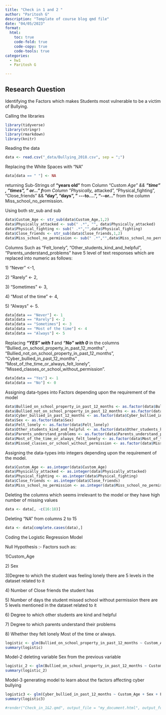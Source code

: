 ```yaml
---
title: "Check in 1 and 2 "
author: "Paritosh G"
description: "Template of course blog qmd file"
date: "04/05/2023"
format:
  html:
    toc: true
    code-fold: true
    code-copy: true
    code-tools: true
categories:
  - hw1
  - Paritosh G

---
```


## Research Question

Identifying the Factors which makes Students most vulnerable to be a victim of Bullying.

Calling the libraries

```r
library(tidyverse)
library(stringr)
library(rmarkdown)
library(knitr)

```

Reading the data

```r
data <- read.csv("_data/Bullying_2018.csv", sep = ";")
```

Replacing the White Spaces with "NA"

```r
data[data == " "] <- NA
```

returning Sub-Strings of **"years old"** from Column "Custom *Age" && **"time" , "times", " or..." f**rom Column "Physically\_* attacked", "Physical_fighting", "Close_friends" && **"day", "days", " \-\--to....", "\--or..."** from the column Miss_school_no_permission.

Using both str_sub and sub

```r
data$Custom_Age <- str_sub(data$Custom_Age,1,2)
data$Physically_attacked <- sub(" .*", "", data$Physically_attacked)
data$Physical_fighting <- sub(" .*","",data$Physical_fighting)
data$Close_friends <- str_sub(data$Close_friends,1,2)
data$Miss_school_no_permission <- sub(" .*","",data$Miss_school_no_permission)
```

Columns Such as "Felt_lonely", "Other_students_kind_and_helpful", "Parents_understand_problems" have 5 level of text responses which are replaced into numeric as follows:

1\) "Never" \<-1,

2\) "Rarely" \<- 2,

3\) "Sometimes" \<- 3,

4\) "Most of the time" \<- 4,

5\) "Always" \<- 5.

```r
data[data == "Never"] <- 1
data[data == "Rarely"] <- 2
data[data == "Sometimes"] <- 3
data[data == "Most of the time"] <- 4
data[data == "Always"] <- 5
```

Replacing ***"YES" with 1*** and ***"No" with 0*** in the columns "Bullied_on_school_property_in_past_12_months" , "Bullied_not_on_school_property_in_past_12_months", "Cyber_bullied_in_past_12_months" , "Most_of_the_time_or_always_felt_lonely", "Missed_classes_or_school_without_permission".

```r
data[data == "Yes"] <- 1
data[data == "No"] <- 0
```

Assigning data-types into Factors depending upon the requirement of the model

```r
data$Bullied_on_school_property_in_past_12_months <- as.factor(data$Bullied_on_school_property_in_past_12_months)
data$Bullied_not_on_school_property_in_past_12_months <- as.factor(data$Bullied_not_on_school_property_in_past_12_months)
data$Cyber_bullied_in_past_12_months <- as.factor(data$Cyber_bullied_in_past_12_months)
data$Sex <- as.factor(data$Sex)
data$Felt_lonely <- as.factor(data$Felt_lonely)
data$Other_students_kind_and_helpful <- as.factor(data$Other_students_kind_and_helpful)
data$Parents_understand_problems <- as.factor(data$Parents_understand_problems)
data$Most_of_the_time_or_always_felt_lonely <- as.factor(data$Most_of_the_time_or_always_felt_lonely)
data$Missed_classes_or_school_without_permission <- as.factor(data$Missed_classes_or_school_without_permission)

```

Assigning the data-types into integers depending upon the requirement of the model.

```r
data$Custom_Age <- as.integer(data$Custom_Age)
data$Physically_attacked <- as.integer(data$Physically_attacked)
data$Physical_fighting <- as.integer(data$Physical_fighting)
data$Close_friends <- as.integer(data$Close_friends)
data$Miss_school_no_permission <- as.integer(data$Miss_school_no_permission)

```

Deleting the columns which seems irrelevant to the model or they have high number of missing values

```r
data <- data[, -c(16:18)]
```

Deleting "NA" from columns 2 to 15

```r
data <- data[complete.cases(data),]
```

Coding the Logistic Regression Model

Null Hypothesis :- Factors such as:

1)Custom_Age

2\) Sex

3)Degree to which the student was feeling lonely there are 5 levels in the dataset related to it

4\) Number of Close friends the student has

5\) Number of days the student missed school without permission there are 5 levels mentioned in the dataset related to it

6\) Degree to which other students are kind and helpful

7\) Degree to which parents understand their problems

8\) Whether they felt lonely Most of the time or always.

```r
logistic <- glm(Bullied_on_school_property_in_past_12_months ~ Custom_Age + Sex + Felt_lonely + Close_friends + Miss_school_no_permission + Other_students_kind_and_helpful + Parents_understand_problems + Most_of_the_time_or_always_felt_lonely, family = binomial, data = data)
summary(logistic)

```

Model-2 deleting variable Sex from the previous variable

```r
logistic_2 <- glm(Bullied_on_school_property_in_past_12_months ~ Custom_Age  + Felt_lonely + Close_friends + Miss_school_no_permission + Other_students_kind_and_helpful + Parents_understand_problems + Most_of_the_time_or_always_felt_lonely, family = binomial, data = data)
summary(logistic_2)
```

Model-3 generating model to learn about the factors affecting cyber bullying

```r
logistic3 <- glm(Cyber_bullied_in_past_12_months ~ Custom_Age + Sex + Felt_lonely + Close_friends + Miss_school_no_permission + Other_students_kind_and_helpful + Parents_understand_problems + Most_of_the_time_or_always_felt_lonely, family = binomial, data = data)
summary(logistic3)

```

```r
#render("Check_in_1&2.qmd", output_file = "my_document.html", output_format = "html_document")

```
